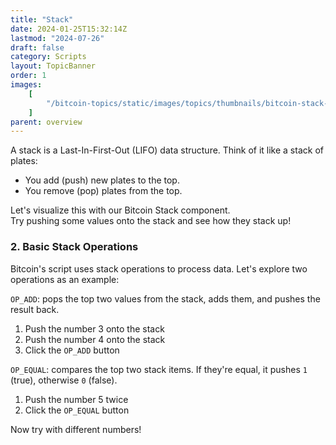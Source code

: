 ```yaml
---
title: "Stack"
date: 2024-01-25T15:32:14Z
lastmod: "2024-07-26"
draft: false
category: Scripts
layout: TopicBanner
order: 1
images:
    [
        "/bitcoin-topics/static/images/topics/thumbnails/bitcoin-stack-thumbnail.webp"
    ]
parent: overview
---
```


A stack is a Last-In-First-Out (LIFO) data structure. Think of it like a stack of plates:

-   You add (push) new plates to the top.
-   You remove (pop) plates from the top.

Let's visualize this with our Bitcoin Stack component.  
Try pushing some values onto the stack and see how they stack up!

<StackSimulator showOperations={false} />

### 2. Basic Stack Operations

Bitcoin's script uses stack operations to process data. Let's explore two operations as an example:

`OP_ADD`: pops the top two values from the stack, adds them, and pushes the result back.

1. Push the number 3 onto the stack
2. Push the number 4 onto the stack
3. Click the `OP_ADD` button

<StackSimulator showOperations={true} />

`OP_EQUAL`: compares the top two stack items. If they're equal, it pushes `1` (true), otherwise `0` (false).

1. Push the number 5 twice
2. Click the `OP_EQUAL` button

<StackSimulator showOperations={true} />

Now try with different numbers!

